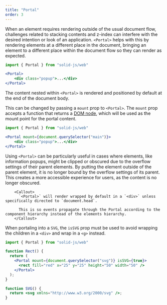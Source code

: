 ```yaml
---
title: "Portal"
order: 3
---
```


When an element requires rendering outside of the usual document flow, challenges related to stacking contents and z-index can interfere with the desired intention or look of an application.
`<Portal>` helps with this by rendering elements at a different place in the document, bringing an element to a different place within the document flow so they can render as expected.

```jsx
import { Portal } from "solid-js/web"

<Portal>
	<div class="popup">...</div>
</Portal>
```

The content nested within `<Portal>` is rendered and positioned by default at the end of the document body.

<EraserLink
	href="https://app.eraser.io/workspace/maDvFw5OryuPJOwSLyK9?elements=IEPk0uiH2OC365hkpKf3wA"
	preview="https://app.eraser.io/workspace/maDvFw5OryuPJOwSLyK9/preview?elements=IEPk0uiH2OC365hkpKf3wA&type=embed"
/>

This can be changed by passing a `mount` prop to `<Portal>`.
The `mount` prop accepts a function that returns a [DOM node](https://developer.mozilla.org/en-US/docs/Web/API/Node), which will be used as the mount point for the portal content.

```jsx
import { Portal } from "solid-js/web"

<Portal mount={document.querySelector("main")}>
	<div class="popup">...</div>
</Portal>
```


Using `<Portal>` can be particularly useful in cases where elements, like information popups, might be clipped or obscured due to the overflow settings of their parent elements.
By putting the element outside of the parent element, it is no longer bound by the overflow settings of its parent.
This creates a more accessible experience for users, as the content is no longer obscured.


    	<Callout>
    	  `<Portal>` will render wrapped by default in a `<div>` unless specifically directed to `document.head`.

    	  This is so events propagate through the Portal according to the component hierarchy instead of the elements hierarchy.
    	</Callout>

When portaling into a `SVG`, the `isSVG` prop must be used to avoid wrapping the children in a `<div>` and wrap in a `<g>` instead.

```jsx
import { Portal } from "solid-js/web"

function Rect() {
  return (
    <Portal mount={document.querySelector("svg")} isSVG={true}>
      <rect fill="red" x="25" y="25" height="50" width="50" />
    </Portal>
  );
}

function SVG() {
  return <svg xmlns="http://www.w3.org/2000/svg" />;
}
```
